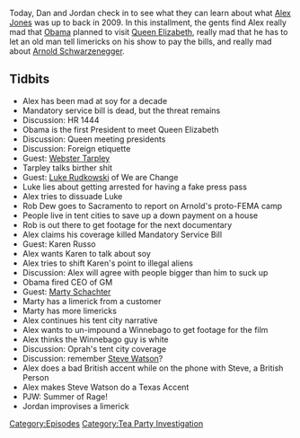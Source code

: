 {{DEFAULTSORT:
    #_EPISODE_0240:March 30-31, 2009
}}{{Episode
    | title             = March 30-31, 2009
    | caption           = Listen to this episode on [https://knowledgefight.libsyn.com/knowledge-fight-march-30-31-2009 Libsyn] [https://open.spotify.com/episode/4sROCrMugynwS9aurKnSQq Spotify], Read the [[Transcript/240: March 30-31, 2009|Unofficial Transcript]]
    | episodeNumber     = 240
    | length            = 01:31:19
    | airDate           = December 17, 2018
    | coverageStartDate = March 30, 2009
    | coverageEndDate   = March 31, 2009
    | episodeType       = [[:Category:Tea Party Investigation|Tea Party Investigation]]
    | appearance        = [[Webster Tarpley]], [[Luke Rudkowski]], [[Rob Dew]], [[Arnold Schwarzenegger]], [[Karen Russo]], [[Marty Schachter]], [[Steve Watson]], [[Paul Joseph Watson]]
    | beverage          = Mountain Dew Kickstart Blueberry Pomegranate
    | previousEpisode   = [[239: December 12-13, 2018]]
    | nextEpisode       = [[241: Larry Gets Coached]]
}}

{{Stub}}

Today, Dan and Jordan check in to see what they can learn about what [[Alex Jones]] was up to back in 2009. In this installment, the gents find Alex really mad that [[Barack Obama|Obama]] planned to visit [[Queen Elizabeth II|Queen Elizabeth]], really mad that he has to let an old man tell limericks on his show to pay the bills, and really mad about [[Arnold Schwarzenegger]].

==Tidbits==

*Alex has been mad at soy for a decade
*Mandatory service bill is dead, but the threat remains
*Discussion: HR 1444
*Obama is the first President to meet Queen Elizabeth
*Discussion: Queen meeting presidents
*Discussion: Foreign etiquette
*Guest: [[Webster Tarpley]]
*Tarpley talks birther shit
*Guest: [[Luke Rudkowski]] of We are Change
*Luke lies about getting arrested for having a fake press pass
*Alex tries to dissuade Luke
*Rob Dew goes to Sacramento to report on Arnold's proto-FEMA camp
*People live in tent cities to save up a down payment on a house
*Rob is out there to get footage for the next documentary
*Alex claims his coverage killed Mandatory Service Bill
*Guest: Karen Russo
*Alex wants Karen to talk about soy
*Alex tries to shift Karen's point to illegal aliens
*Discussion: Alex will agree with people bigger than him to suck up
*Obama fired CEO of GM
*Guest: [[Marty Schachter]]
*Marty has a limerick from a customer
*Marty has more limericks
*Alex continues his tent city narrative
*Alex wants to un-impound a Winnebago to get footage for the film
*Alex thinks the Winnebago guy is white
*Discussion: Oprah's tent city coverage
*Discussion: remember [[Steve Watson]]?
*Alex does a bad British accent while on the phone with Steve, a British Person
*Alex makes Steve Watson do a Texas Accent
*PJW: Summer of Rage!
*Jordan improvises a limerick

[[Category:Episodes]]
[[Category:Tea Party Investigation]]

